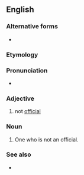 ==English==

===Alternative forms===
* {{l|en|non-official}}

===Etymology===
{{prefix|en|non|official}}

===Pronunciation===
* {{rhymes|en|ɪʃəl|s=4}}

===Adjective===
{{en-adj|-}}

# not [[official]]

===Noun===
{{en-noun}}

# One who is not an official.

===See also===
* {{l|en|unofficial}}